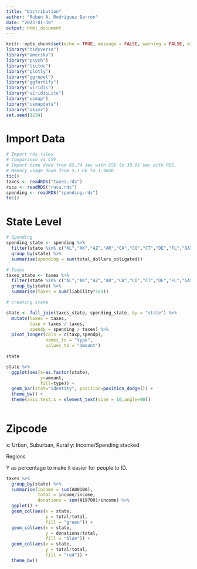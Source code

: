 ```yaml
---
title: "Distribution"
author: "Rubén A. Rodríguez Barrón"
date: "2023-01-30"
output: html_document
---
```


```r
knitr::opts_chunk$set(echo = TRUE, message = FALSE, warning = FALSE, error = FALSE)
library("tidyverse")
library("amerika")
library("psych")
library("tictoc")
library("plotly")
library("ggrepel")
library("ggfortify")
library("viridis")
library("viridisLite")
library("usmap")
library("usmapdata")
library("skimr")
set.seed(1234)
```

# Import Data
```r
# Import rds files
# Comparison vs CSV
# Import time down from 85.74 sec with CSV to 30.91 sec with RDS.
# Memory usage down from 5.1 Gb to 1.36Gb
tic()
taxes <- readRDS("taxes.rds")
ruca <- readRDS("ruca.rds")
spending <- readRDS("spending.rds")
toc()
```

# State Level

```r
# Spending
spending_state <- spending %>% 
  filter(state %in% c("AL","AK","AZ","AR","CA","CO","CT","DE","FL","GA","HI","ID","IL","IN","IA","KS","KY","LA","ME","MD","MA","MI","MN","MS","MO","MT","NE","NV","NH","NJ","NM","NY","NC","ND","OH","OK","OR","PA","RI","SC","SD","TN","TX","UT","VT","VA","WA","WV","WI","WY")) %>% 
  group_by(state) %>% 
  summarise(spending = sum(total_dollars_obligated))

# Taxes
taxes_state <- taxes %>% 
  filter(state %in% c("AL","AK","AZ","AR","CA","CO","CT","DE","FL","GA","HI","ID","IL","IN","IA","KS","KY","LA","ME","MD","MA","MI","MN","MS","MO","MT","NE","NV","NH","NJ","NM","NY","NC","ND","OH","OK","OR","PA","RI","SC","SD","TN","TX","UT","VT","VA","WA","WV","WI","WY")) %>% 
  group_by(state) %>% 
  summarise(taxes = sum(liability*1e3))
```


```r
# creating state

state <- full_join(taxes_state, spending_state, by = "state") %>% 
  mutate(taxes = taxes,
         taxp = taxes / taxes,
         spendp = spending / taxes) %>% 
  pivot_longer(cols = c(taxp,spendp),
               names_to = "type",
               values_to = "amount")

state
```

```r
state %>% 
  ggplot(aes(x=as.factor(state),
             y=amount,
             fill=type)) +
  geom_bar(stat="identity", position=position_dodge()) +
  theme_bw() +
  theme(axis.text.x = element_text(size = 10,angle=90)) 
  
```

# Zipcode



x: Urban, Suburban, Rural
y: Income/Spending stacked

Regions

Y as percentage to make it easier for people to ID.



```r
taxes %>% 
  group_by(state) %>% 
  summarise(income = sum(A00100),
            total = income/income,
            donations = sum(A19700)/income) %>% 
  ggplot() +
  geom_col(aes(x = state,
               y = total/total,
               fill = "green")) +
  geom_col(aes(x = state,
               y = donations/total,
               fill = "blue")) +
  geom_col(aes(x = state,
               y = total/total,
               fill = "red")) +
  theme_bw()
```
